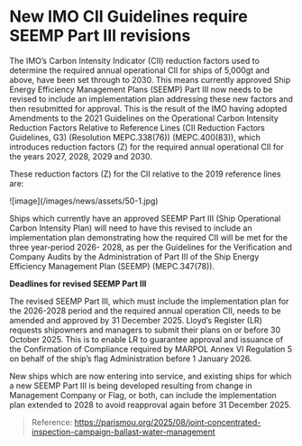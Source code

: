 # New IMO CII Guidelines require SEEMP Part III revisions

<div data-type='wrapper'>
The IMO’s Carbon Intensity Indicator (CII) reduction factors used to determine the required annual operational CII for ships of 5,000gt and above, have been set through to 2030. This means currently approved Ship Energy Efficiency Management Plans (SEEMP) Part III now needs to be revised to include an implementation plan addressing these new factors and then resubmitted for approval. This is the result of the IMO having adopted Amendments to the 2021 Guidelines on the Operational Carbon Intensity Reduction Factors Relative to Reference Lines (CII Reduction Factors Guidelines, G3) (Resolution MEPC.338(76)) (MEPC.400(83)), which introduces reduction factors (Z) for the required annual operational CII for the years 2027, 2028, 2029 and 2030. 

These reduction factors (Z) for the CII relative to the 2019 reference lines are:

<div image-type='s'>
![image](/images/news/assets/50-1.jpg)
</div>

Ships which currently have an approved SEEMP Part III (Ship Operational Carbon Intensity Plan) will need to have this revised to include an implementation plan demonstrating how the required CII will be met for the three year-period 2026- 2028, as per the Guidelines for the Verification and Company Audits by the Administration of Part III of the Ship Energy Efficiency Management Plan (SEEMP) (MEPC.347(78)).

**Deadlines for revised SEEMP Part III** 

The revised SEEMP Part III, which must include the implementation plan for the 2026-2028 period and the required annual operation CII, needs to be amended and approved by 31 December 2025. Lloyd’s Register (LR) requests shipowners and managers to submit their plans on or before 30 October 2025. This is to enable LR to guarantee approval and issuance of the Confirmation of Compliance required by MARPOL Annex VI Regulation 5 on behalf of the ship’s flag Administration before 1 January 2026.

New ships which are now entering into service, and existing ships for which a new SEEMP Part III is being developed resulting from change in Management Company or Flag, or both, can include the implementation plan extended to 2028 to avoid reapproval again before 31 December 2025.

> Reference: https://parismou.org/2025/08/joint-concentrated-inspection-campaign-ballast-water-management
</div>